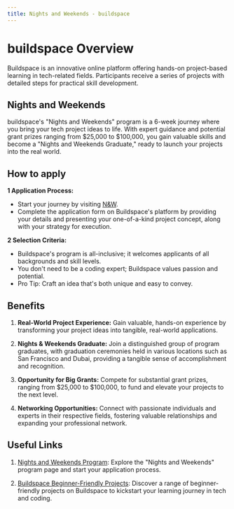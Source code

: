 ```yaml
---
title: Nights and Weekends - buildspace
---
```

#  buildspace Overview

Buildspace is an innovative online platform offering hands-on project-based learning in tech-related fields. Participants receive a series of projects with detailed steps for practical skill development.

## Nights and Weekends 

buildspace's "Nights and Weekends" program is a 6-week journey where you bring your tech project ideas to life. With expert guidance and potential grant prizes ranging from $25,000 to $100,000, you gain valuable skills and become a "Nights and Weekends Graduate," ready to launch your projects into the real world.

## How to apply 

**1 Application Process:**
   - Start your journey by visiting [N&W](https://buildspace.so/nights-weekends).
   - Complete the application form on Buildspace's platform by providing your details and presenting your one-of-a-kind project concept, along with your strategy for execution.

**2 Selection Criteria:**
   - Buildspace's program is all-inclusive; it welcomes applicants of all backgrounds and skill levels.
   - You don't need to be a coding expert; Buildspace values passion and potential.
   - Pro Tip: Craft an idea that's both unique and easy to convey.

## Benefits

1. **Real-World Project Experience:** Gain valuable, hands-on experience by transforming your project ideas into tangible, real-world applications.

2. **Nights & Weekends Graduate:** Join a distinguished group of program graduates, with graduation ceremonies held in various locations such as San Francisco and Dubai, providing a tangible sense of accomplishment and recognition.

3. **Opportunity for Big Grants:** Compete for substantial grant prizes, ranging from $25,000 to $100,000, to fund and elevate your projects to the next level.

4. **Networking Opportunities:** Connect with passionate individuals and experts in their respective fields, fostering valuable relationships and expanding your professional network.

## Useful Links

1. [Nights and Weekends Program](https://buildspace.so/nights-weekends): Explore the "Nights and Weekends" program page and start your application process.

2. [Buildspace Beginner-Friendly Projects](https://buildspace.so/p): Discover a range of beginner-friendly projects on Buildspace to kickstart your learning journey in tech and coding.
